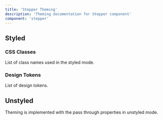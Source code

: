 ```yaml
---
title: 'Stepper Theming'
description: 'Theming documentation for Stepper component'
component: 'stepper'
---
```


## Styled

### CSS Classes

List of class names used in the styled mode.

<DocTable name="Stepper" category="style" />

### Design Tokens

List of design tokens.

<DocTable name="Stepper" category="token" />

## Unstyled

Theming is implemented with the pass through properties in unstyled mode.
